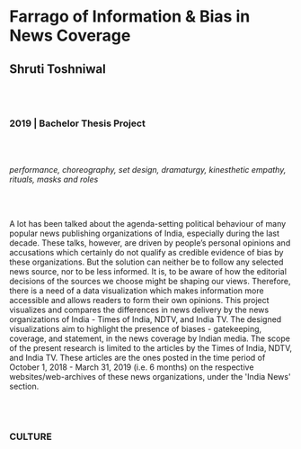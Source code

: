 # Farrago of Information & Bias in News Coverage
## Shruti Toshniwal

<br/><br/>

### 2019 | Bachelor Thesis Project

<br/><br/>

*performance, choreography,  set design, dramaturgy, kinesthetic empathy, rituals, masks and roles*

<br/><br/>

A lot has been talked about the agenda-setting political behaviour of many popular news publishing organizations of India, especially during the last decade. These talks, however, are driven by people’s personal opinions and accusations which certainly do not qualify as credible evidence of bias by these organizations. But the solution can neither be to follow any selected news source, nor to be less informed. It is, to be aware of how the editorial decisions of the sources we choose might be shaping our views. Therefore, there is a need of a data visualization which makes information more accessible and allows readers to form their own opinions. This project visualizes and compares the differences in news delivery by the news organizations of India - Times of India, NDTV, and India TV. The designed visualizations aim to highlight the presence of biases - gatekeeping, coverage, and statement, in the news coverage by Indian media. The scope of the present research is limited to the articles by the Times of India, NDTV, and India TV. These articles are the ones posted in the time period of October 1, 2018 - March 31, 2019 (i.e. 6 months) on the respective websites/web-archives of these news organizations, under the 'India News' section.

<br/><br/>

### CULTURE
